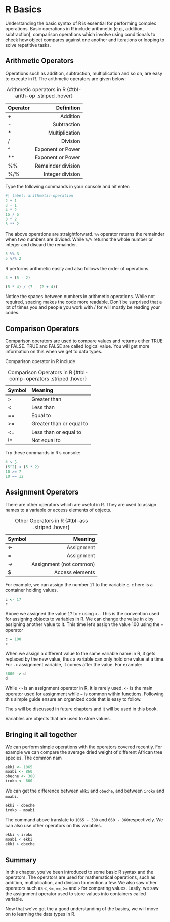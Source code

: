 # R Basics {#sec-basics}

Understanding the basic syntax of R is essential for performing complex operations. Basic operations in R include arithmetic (e.g., addition, subtraction), comparison operations which involve using conditionals to check how object compares against one another and iterations or looping to solve repetitive tasks.

## Arithmetic Operators
Operations such as addition, subtraction, multiplication and so on, are easy to execute in R. The arithmetic operators are given below:

|Operator|Definition|
|:----|----:|
|+|Addition|
|-|Subtraction|
|*|Multiplication|
|/|Division|
|^|Exponent or Power|
|**|Exponent or Power|
|%%|Remainder division|
|%/%|Integer division|

: Arithmetic operators in R {#tbl-arith-op .striped .hover}


Type the following commands in your console and hit enter:

```r
#| label: arithmetic-operation
2 + 1
3 - 1
4 * 2
15 / 5
3 ^ 2
3 ** 2
```
The above operations are straightforward. `%%` operator returns the remainder when two numbers are divided. While `%/%` returns the whole number or integer and discard the remainder.

```r
5 %% 3
5 %/% 2
```

R performs arithmetic easily and also follows the order of operations.

```r
3 + (5 - 2)

(5 * 4) / (7 - (2 + 4))
```


:::{.callout-tip apperance=simple}
Notice the spaces between numbers in arithmetic operations. While not required, spacing makes the code more readable. Don't be surprised that a lot of times you and people you work with / for will mostly be reading your codes.
:::

## Comparison Operators
Comparison operators are used to compare values and returns either TRUE or FALSE. TRUE and FALSE are called logical value. You will get more information on this when we get to data types.

Comparison operator in R include

| Symbol | Meaning |
| :--- | :--- |
| > |Greater than |
| < | Less than |
| == | Equal to |
| >= | Greater than or equal to |
| <= | Less than or equal to |
| != | Not equal to |

: Comparison Operators in R {#tbl-comp-operators .striped .hover}

Try these commands in R's console:
```r
4 > 5
(5^2) < (5 * 2)
10 >= 7
10 == 12
```

## Assignment Operators

There are other operators which are useful in R. They are used to assign names to a variable or access elements of objects.

| Symbol | Meaning |
|:----|----:|
| <- | Assignment |
|= | Assignment |
|-> | Assignment (not common)|
| $ | Access elements |

: Other Operators in R {#tbl-ass .striped .hover}

For example, we can assign the number `17` to the variable `c`. `c` here is a container holding values.

```r
c <- 17
c
```

Above we assigned the value `17` to `c` using `<-`. This is the convention used for assigning objects to variables in R. We can change the value in `c` by assigning another value to it. This time let's assign the value 100 using the `=` operator
```r
c = 100
c
```

When we assign a different value to the same variable name in R, it gets replaced by the new value, thus a variable can only hold one value at a time. For `->` assignment variable, it comes after the value. For example:

```r
5000 -> d
d
```
While `->` is an assignment operator in R, it is rarely used. `<-` is the main operator used for assignment while `=` is common within functions. Following this simple guide ensure an organized code that is easy to follow.

The `$` will be discussed in future chapters and it will be used in this book.

:::{.callout-note appearance=simple}
Variables are objects that are used to store values.
:::

## Bringing it all together
We can perform simple operations with the operators covered recently. For example we can compare the average dried weight of different African tree species. The common nam

```r
ekki <- 1065
moabi <- 860
obeche <- 380
iroko <- 660
```

We can get the difference between `ekki` and `obeche`, and between `iroko` and `moabi`.

```r
ekki - obeche
iroko - moabi
```
The command above translate to `1065 - 380` and `660 - 860`respectively. We can also use other operators on this variables.
```r
ekki < iroko
moabi < ekki
ekki > obeche
```


## Summary
In this chapter, you've been introduced to some basic R syntax and the operators. The operators are used for mathematical operations, such as addition, multiplication, and division to mention a few. We also saw other operators such as `<`, `<=`, `==`, `>=` and `>` for comparing values. Lastly, we saw the assignment operator used to store values into containers called variable. 

Now that we've got the a good understanding of the basics,  we will move on to learning the data types in R.